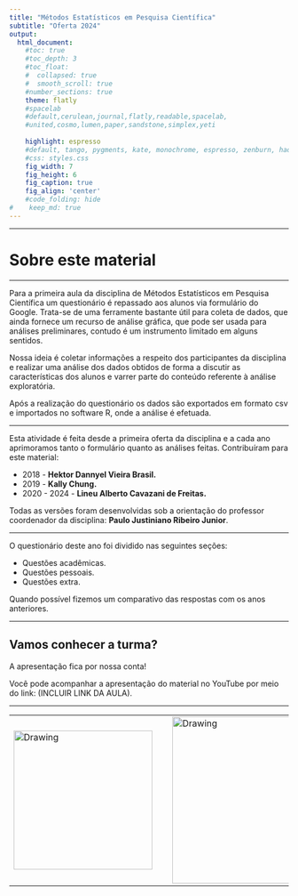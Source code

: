 ```yaml
---
title: "Métodos Estatísticos em Pesquisa Científica"
subtitle: "Oferta 2024"
output:
  html_document:                    
    #toc: true                       
    #toc_depth: 3                    
    #toc_float:                      
    #  collapsed: true
    #  smooth_scroll: true
    #number_sections: true           
    theme: flatly
    #spacelab
    #default,cerulean,journal,flatly,readable,spacelab,
    #united,cosmo,lumen,paper,sandstone,simplex,yeti
    
    highlight: espresso
    #default, tango, pygments, kate, monochrome, espresso, zenburn, haddock, and textmate
    #css: styles.css                
    fig_width: 7                    
    fig_height: 6                   
    fig_caption: true               
    fig_align: 'center'
    #code_folding: hide              
#    keep_md: true
---
```


---

# Sobre este material

---

Para a primeira aula da disciplina de Métodos Estatísticos em Pesquisa Científica um questionário é repassado aos alunos via formulário do Google. Trata-se de uma ferramente bastante útil para coleta de dados, que ainda fornece um recurso de análise gráfica, que pode ser usada para análises preliminares, contudo é um instrumento limitado em alguns sentidos.

Nossa ideia é coletar informações a respeito dos participantes da disciplina e realizar uma análise dos dados obtidos de forma a discutir as características dos alunos e varrer parte do conteúdo referente à análise exploratória. 

Após a realização do questionário os dados são exportados em formato csv e importados no software R, onde a análise é efetuada. 

---

Esta atividade é feita desde a primeira oferta da disciplina e a cada ano aprimoramos tanto o formulário quanto as análises feitas. Contribuíram para este material:

 - 2018 - **Hektor Dannyel Vieira Brasil.**
 - 2019 - **Kally Chung.**
 - 2020 - 2024 - **Lineu Alberto Cavazani de Freitas.**

Todas as versões foram desenvolvidas sob a orientação do professor coordenador da disciplina: **Paulo Justiniano Ribeiro Junior**.

---

O questionário deste ano foi dividido nas seguintes seções:

 - Questões acadêmicas.
 - Questões pessoais.
 - Questões extra.

Quando possível fizemos um comparativo das respostas com os anos anteriores.

---

## Vamos conhecer a turma?

A apresentação fica por nossa conta!

Você pode acompanhar a apresentação do material no YouTube por meio do link: (INCLUIR LINK DA AULA).

---

<center>

<table><tr>

<td> <img src="img/dest-texto-2.png" alt="Drawing" style="width: 250px;"/> </td>

<td> &nbsp; &nbsp; &nbsp; &nbsp; &nbsp; &nbsp; </td>

<td> <img src="img/transversais.png" alt="Drawing" style="width: 300px;"/> </td>

<td> &nbsp; &nbsp; &nbsp; &nbsp; &nbsp; &nbsp; </td>

<td> <img src="img/ufpr-transparent-600px.png" alt="Drawing" style="width: 200px;"/> </td>

</center>


<div class="tocify-extend-page" data-unique="tocify-extend-page" style="height: 0;"></div>